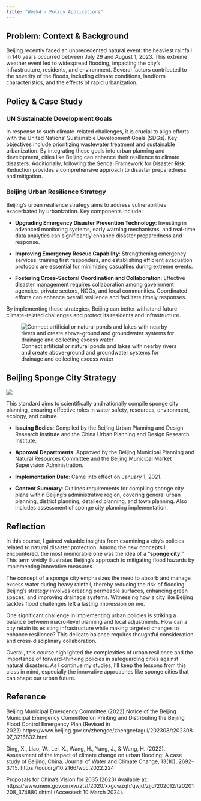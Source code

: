 ```yaml
---
title: "Week4 - Policy Applications"
---
```


## Problem: Context & Background

Beijing recently faced an unprecedented natural event: the heaviest rainfall in 140 years occurred between July 29 and August 1, 2023. This extreme weather event led to widespread flooding, impacting the city’s infrastructure, residents, and environment. Several factors contributed to the severity of the floods, including climate conditions, landform characteristics, and the effects of rapid urbanization.

## Policy & Case Study

### UN Sustainable Development Goals

In response to such climate-related challenges, it is crucial to align efforts with the United Nations’ Sustainable Development Goals (SDGs). Key objectives include prioritizing wastewater treatment and sustainable urbanization. By integrating these goals into urban planning and development, cities like Beijing can enhance their resilience to climate disasters. Additionally, following the Sendai Framework for Disaster Risk Reduction provides a comprehensive approach to disaster preparedness and mitigation.

### Beijing Urban Resilience Strategy

Beijing’s urban resilience strategy aims to address vulnerabilities exacerbated by urbanization. Key components include:

-   **Upgrading Emergency Disaster Prevention Technology**: Investing in advanced monitoring systems, early warning mechanisms, and real-time data analytics can significantly enhance disaster preparedness and response.

-   **Improving Emergency Rescue Capability**: Strengthening emergency services, training first responders, and establishing efficient evacuation protocols are essential for minimizing casualties during extreme events.

-   **Fostering Cross-Sectoral Coordination and Collaboration**: Effective disaster management requires collaboration among government agencies, private sectors, NGOs, and local communities. Coordinated efforts can enhance overall resilience and facilitate timely responses.

By implementing these strategies, Beijing can better withstand future climate-related challenges and protect its residents and infrastructure.

![Connect artificial or natural ponds and lakes with nearby rivers and create above-ground and groundwater systems for drainage and collecting excess water](images/clipboard-211754604.png){fig-align="center"}

## Beijing Sponge City Strategy

![](images/clipboard-959501741.png)

This standard aims to scientifically and rationally compile sponge city planning, ensuring effective roles in water safety, resources, environment, ecology, and culture.

-   **Issuing Bodies**: Compiled by the Beijing Urban Planning and Design Research Institute and the China Urban Planning and Design Research Institute.

-   **Approval Departments**: Approved by the Beijing Municipal Planning and Natural Resources Committee and the Beijing Municipal Market Supervision Administration.

-   **Implementation Date**: Came into effect on January 1, 2021.

-   **Content Summary**: Outlines requirements for compiling sponge city plans within Beijing’s administrative region, covering general urban planning, district planning, detailed planning, and town planning. Also includes assessment of sponge city planning implementation.

## Reflection

In this course, I gained valuable insights from examining a city’s policies related to natural disaster protection. Among the new concepts I encountered, the most memorable one was the idea of a “**sponge city**.” This term vividly illustrates Beijing’s approach to mitigating flood hazards by implementing innovative measures.

The concept of a sponge city emphasizes the need to absorb and manage excess water during heavy rainfall, thereby reducing the risk of flooding. Beijing’s strategy involves creating permeable surfaces, enhancing green spaces, and improving drainage systems. Witnessing how a city like Beijing tackles flood challenges left a lasting impression on me.

One significant challenge in implementing urban policies is striking a balance between macro-level planning and local adjustments. How can a city retain its existing infrastructure while making targeted changes to enhance resilience? This delicate balance requires thoughtful consideration and cross-disciplinary collaboration.

Overall, this course highlighted the complexities of urban resilience and the importance of forward-thinking policies in safeguarding cities against natural disasters. As I continue my studies, I’ll keep the lessons from this class in mind, especially the innovative approaches like sponge cities that can shape our urban future.

## Reference

Beijing Municipal Emergency Committee.(2022).Notice of the Beijing Municipal Emergency Committee on Printing and Distributing the Beijing Flood Control Emergency Plan (Revised in 2022).https://www.beijing.gov.cn/zhengce/zhengcefagui/202308/t20230807_3216832.html

Ding, X., Liao, W., Lei, X., Wang, H., Yang, J., & Wang, H. (2022). Assessment of the impact of climate change on urban flooding: A case study of Beijing, China. Journal of Water and Climate Change, 13(10), 2692–3715. https://doi.org/10.2166/wcc.2022.224

Proposals for China's Vision for 2035 (2023) Available at: https://www.mem.gov.cn/xw/ztzl/2020/xxgcwzqh/qwjd/zjjd/202012/t20201208_374880.shtml (Accessed: 10 March 2024).
